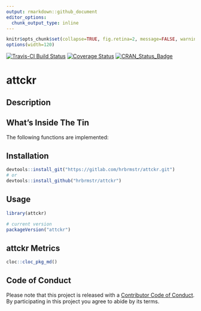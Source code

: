 ```yaml
---
output: rmarkdown::github_document
editor_options: 
  chunk_output_type: inline
---
```

```r
knitr$opts_chunk$set(collapse=TRUE, fig.retina=2, message=FALSE, warning=FALSE)
options(width=120)
```

[![Travis-CI Build Status](https://travis-ci.org/hrbrmstr/attckr.svg?branch=master)](https://travis-ci.org/hrbrmstr/attckr) 
[![Coverage Status](https://codecov.io/gh/hrbrmstr/attckr/branch/master/graph/badge.svg)](https://codecov.io/gh/hrbrmstr/attckr)
[![CRAN_Status_Badge](http://www.r-pkg.org/badges/version/attckr)](https://cran.r-project.org/package=attckr)

# attckr

## Description

## What's Inside The Tin

The following functions are implemented:

## Installation

```r
devtools::install_git("https://gitlab.com/hrbrmstr/attckr.git")
# or
devtools::install_github("hrbrmstr/attckr")
```

## Usage

```r
library(attckr)

# current version
packageVersion("attckr")

```

## attckr Metrics

```r
cloc::cloc_pkg_md()
```

## Code of Conduct

Please note that this project is released with a [Contributor Code of Conduct](CONDUCT.md). 
By participating in this project you agree to abide by its terms.
